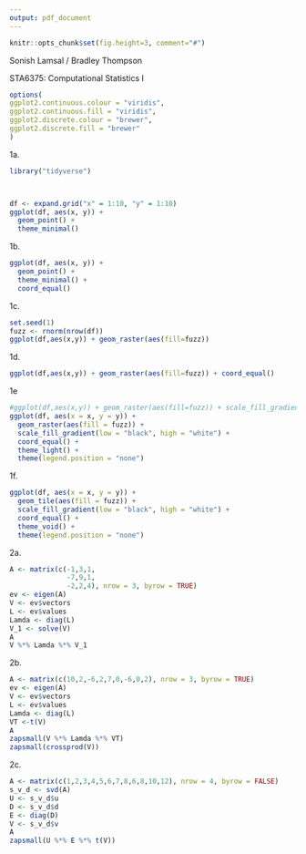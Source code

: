 ```yaml
---
output: pdf_document
---
```



```r
knitr::opts_chunk$set(fig.height=3, comment="#")
```



Sonish Lamsal / Bradley Thompson

STA6375: Computational Statistics I

\begin{center}
Homework 3
\end{center}

```r
options(
ggplot2.continuous.colour = "viridis",
ggplot2.continuous.fill = "viridis",
ggplot2.discrete.colour = "brewer",
ggplot2.discrete.fill = "brewer"
)
```


1a.

```r
library("tidyverse")



df <- expand.grid("x" = 1:10, "y" = 1:10) 
ggplot(df, aes(x, y)) +
  geom_point() +
  theme_minimal()

```

1b. 

```r
ggplot(df, aes(x, y)) +
  geom_point() +
  theme_minimal() +
  coord_equal()
```


1c.
```r
set.seed(1)
fuzz <- rnorm(nrow(df))
ggplot(df,aes(x,y)) + geom_raster(aes(fill=fuzz))
```

1d.
```r
ggplot(df,aes(x,y)) + geom_raster(aes(fill=fuzz)) + coord_equal()
```

1e
```r
#ggplot(df,aes(x,y)) + geom_raster(aes(fill=fuzz)) + scale_fill_gradient2(low="white", high="black") coord_equal() +theme_light()
ggplot(df, aes(x = x, y = y)) +
  geom_raster(aes(fill = fuzz)) + 
  scale_fill_gradient(low = "black", high = "white") + 
  coord_equal() + 
  theme_light() +
  theme(legend.position = "none")

```

1f.
```r
ggplot(df, aes(x = x, y = y)) +
  geom_tile(aes(fill = fuzz)) + 
  scale_fill_gradient(low = "black", high = "white") + 
  coord_equal() + 
  theme_void() +
  theme(legend.position = "none")
```

2a.
```r
A <- matrix(c(-1,3,1,
              -7,9,1,
              -2,2,4), nrow = 3, byrow = TRUE)
ev <- eigen(A)
V <- ev$vectors
L <- ev$values
Lamda <- diag(L)
V_1 <- solve(V)
A
V %*% Lamda %*% V_1
```

2b.
```r
A <- matrix(c(10,2,-6,2,7,0,-6,0,2), nrow = 3, byrow = TRUE)
ev <- eigen(A)
V <- ev$vectors
L <- ev$values
Lamda <- diag(L)
VT <-t(V)
A
zapsmall(V %*% Lamda %*% VT)
zapsmall(crossprod(V))
```

2c.
```r
A <- matrix(c(1,2,3,4,5,6,7,8,6,8,10,12), nrow = 4, byrow = FALSE)
s_v_d <- svd(A)
U <- s_v_d$u
D <- s_v_d$d
E <- diag(D)
V <- s_v_d$v
A
zapsmall(U %*% E %*% t(V))
```





